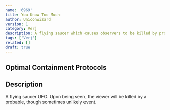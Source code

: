 ```yaml
---
name: '6969'
title: You Know Too Much
author: Uniconwizard
version: 1
category: Verj
description: A flying saucer which causes observers to be killed by probable, though sometimes unlikely events. 
tags: ['Verj']
related: []
draft: true
---
```


## Optimal Containment Protocols

## Description
A flying saucer UFO. Upon being seen, the viewer will be killed by a probable, though sometimes unlikely event. 
